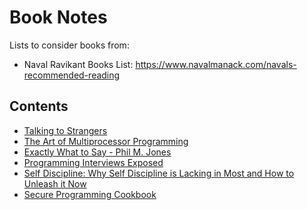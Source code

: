 = Book Notes =

Lists to consider books from:

* Naval Ravikant Books List: https://www.navalmanack.com/navals-recommended-reading


== Contents ==

* [[talking-to-strangers.wiki|Talking to Strangers]]
* [[the_art_of_multiprocessor_programming.wiki|The Art of Multiprocessor Programming]]
* [[exactly-what-to-say-phil-m-jones.wiki|Exactly What to Say - Phil M. Jones]]
* [[Programming Interviews Exposed.wiki|Programming Interviews Exposed]]
* [[self-discipline-why-self-discipline-is-lacking-in-most-and-how-to-unleash-it-now.wiki|Self Discipline: Why Self Discipline is Lacking in Most and How to Unleash it Now]]
* [[Secure Programming Cookbook.wiki|Secure Programming Cookbook]]
